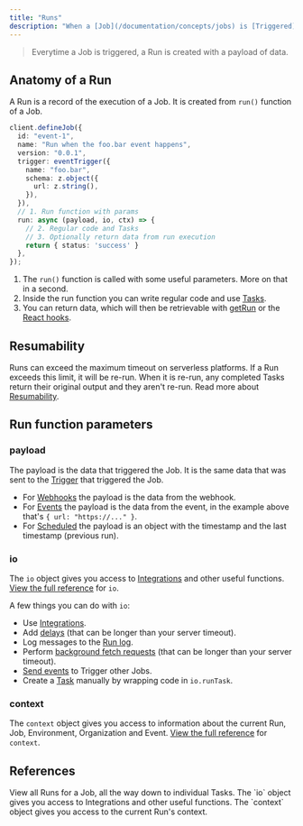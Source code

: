 ```yaml
---
title: "Runs"
description: "When a [Job](/documentation/concepts/jobs) is [Triggered](/documentation/concepts/triggers), the Run function is called."
---
```


> Everytime a Job is triggered, a Run is created with a payload of data.

## Anatomy of a Run

A Run is a record of the execution of a Job. It is created from `run()` function of a Job.

```ts
client.defineJob({
  id: "event-1",
  name: "Run when the foo.bar event happens",
  version: "0.0.1",
  trigger: eventTrigger({
    name: "foo.bar",
    schema: z.object({
      url: z.string(),
    }),
  }),
  // 1. Run function with params
  run: async (payload, io, ctx) => {
    // 2. Regular code and Tasks
    // 3. Optionally return data from run execution
    return { status: 'success' }
  },
});
```

1. The `run()` function is called with some useful parameters. More on that in a second.
2. Inside the run function you can write regular code and use [Tasks](/documentation/concepts/tasks).
3. You can return data, which will then be retrievable with [getRun](/sdk/triggerclient/instancemethods/getrun) or the [React hooks](/documentation/guides/react-hooks).

## Resumability

Runs can exceed the maximum timeout on serverless platforms. If a Run exceeds this limit, it will be re-run. When it is re-run, any completed Tasks return their original output and they aren't re-run. Read more about [Resumability](/documentation/concepts/resumability).

## Run function parameters

### payload

The payload is the data that triggered the Job. It is the same data that was sent to the [Trigger](/documentation/concepts/triggers) that triggered the Job.

- For [Webhooks](/documentation/concepts/triggers/webhooks) the payload is the data from the webhook.
- For [Events](/documentation/concepts/triggers/events) the payload is the data from the event, in the example above that's `{ url: "https://..." }`.
- For [Scheduled](/documentation/concepts/triggers/scheduled) the payload is an object with the timestamp and the last timestamp (previous run).

### io

The `io` object gives you access to [Integrations](/documentation/concepts/integrations) and other useful functions. [View the full reference](/sdk/io) for `io`.

A few things you can do with `io`:

- Use [Integrations](/documentation/concepts/integrations).
- Add [delays](/documentation/concepts/delays) (that can be longer than your server timeout).
- Log messages to the [Run log](/documentation/guides/viewing-runs).
- Perform [background fetch requests](/documentation/sdk/io) (that can be longer than your server timeout).
- [Send events](/documentation/concepts/triggers/events) to Trigger other Jobs.
- Create a [Task](/documentation/concepts/tasks) manually by wrapping code in `io.runTask`.

### context

The `context` object gives you access to information about the current Run, Job, Environment, Organization and Event. [View the full reference](/sdk/context) for `context`.

## References

<CardGroup cols={2}>
  <Card title="Viewing Runs Dashboard" icon="globe" href="/documentation/guides/viewing-runs">
    View all Runs for a Job, all the way down to individual Tasks.
  </Card>
  <Card title="`io` SDK Reference" icon="wrench" href="/sdk/io">
    The `io` object gives you access to Integrations and other useful functions.
  </Card>
  <Card title="`context` SDK Reference" icon="wrench" href="/sdk/context">
    The `context` object gives you access to the current Run's context.
  </Card>
</CardGroup>
